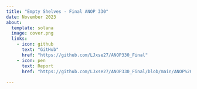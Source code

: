 ```yaml
---
title: "Empty Shelves - Final ANOP 330"
date: November 2023
about:
  template: solana
  image: cover.png
  links:
    - icon: github
      text: "GitHub"
      href: "https://github.com/LJxse27/ANOP330_Final"
    - icon: pen
      text: Report
      href: "https://github.com/LJxse27/ANOP330_Final/blob/main/ANOP%20330's%20Consulting%20Group.pdf"
      
---
```

    